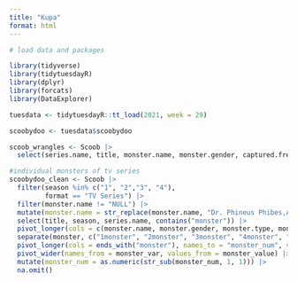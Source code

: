 ```yaml
---
title: "Kupa"
format: html   
---
```


```r
# load data and packages

library(tidyverse)
library(tidytuesdayR)
library(dplyr)
library(forcats)
library(DataExplorer)

tuesdata <- tidytuesdayR::tt_load(2021, week = 29)

scoobydoo <- tuesdata$scoobydoo
```


```r
scoob_wrangles <- Scoob |> 
  select(series.name, title, monster.name, monster.gender, captured.fred, captured.daphnie, captured.scooby, captured.velma, captured.shaggy, culprit.name, culprit.gender)
```

```r
#individual monsters of tv series 
scoobydoo_clean <- Scoob |>
  filter(season %in% c("1", "2","3", "4"),
         format == "TV Series") |>
  filter(monster.name != "NULL") |>
  mutate(monster.name = str_replace(monster.name, "Dr. Phineus Phibes,Agent 1,Agent 2,Agent 3,Agent 4,Agent 5,Agent 6,Agent 7,Agent,8,Agent,9,Agent 10,Agent 11,Agent 12,Agent 13,Dr. Trebal", "Dr. Phineus Phibes,Agent 1,Agent 2,Agent 3,Agent 4,Agent 5,Agent 6,Agent 7,Agent 8,Agent 9,Agent 10,Agent 11,Agent 12,Agent 13,Dr. Trebal")) |>
  select(title, season, series.name, contains("monster")) |>
  pivot_longer(cols = c(monster.name, monster.gender, monster.type, monster.subtype, monster.species), names_to = "monster_var", values_to = "monster") |>
  separate(monster, c("1monster", "2monster", "3monster", "4monster", "5monster", "6monster", "7monster", "8monster", "9monster", "10monster", "11monster", "12monster", "13monster", "14monster", "15monster"), sep = ",") |>
  pivot_longer(cols = ends_with("monster"), names_to = "monster_num", values_to = "monster_value") |>
  pivot_wider(names_from = monster_var, values_from = monster_value) |>
  mutate(monster_num = as.numeric(str_sub(monster_num, 1, 1))) |>
  na.omit()


```













